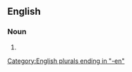 ==English==

===Noun===
{{head|en|noun form}}

# {{plural of|workingwoman|lang=en}}

[[Category:English plurals ending in "-en"]]